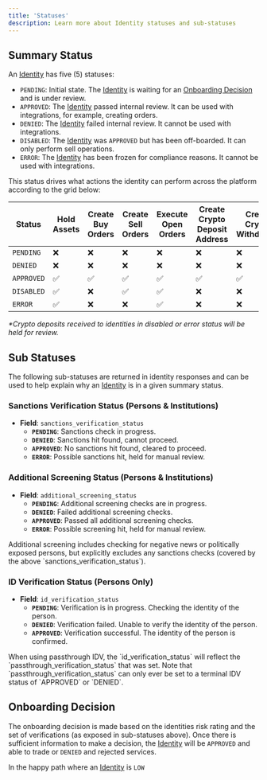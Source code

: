 ```yaml
---
title: 'Statuses'
description: Learn more about Identity statuses and sub-statuses
---
```



[create-identity]: /api-reference/identitiesCreateIdentity
[onboarding-decision]: /identity/statuses#onboarding-decision
[automate-enhanced-due-diligence-guide]: /identity/edd

<Snippet file="description.mdx" />

## Summary Status
An [Identity][create-identity] has five (5) statuses:

- `PENDING`: Initial state. The [Identity][create-identity] is waiting for an [Onboarding Decision][onboarding-decision] and is under review.
- `APPROVED`: The [Identity][create-identity] passed internal review. It can be used with integrations, for example, creating orders.
- `DENIED`: The [Identity][create-identity] failed internal review. It cannot be used with integrations.
- `DISABLED`: The [Identity][create-identity] was `APPROVED` but has been off-boarded. It can only perform sell operations.
- `ERROR`: The [Identity][create-identity] has been frozen for compliance reasons. It cannot be used with integrations.

This status drives what actions the identity can perform across the platform according to the grid below: 

| Status   | Hold Assets | Create Buy Orders | Create Sell Orders | Execute Open Orders | Create Crypto Deposit Address | Create Crypto Withdrawal | Receive Crypto Deposits |
|----------|-------------|-------------------|---------------------|----------------------|-------------------------------|--------------------------|--------------------------|
| `PENDING`  | ❌          | ❌                | ❌                  | ❌                   | ❌                            | ❌                       | ❌                       |
| `DENIED`   | ❌          | ❌                | ❌                  | ❌                   | ❌                            | ❌                       | ❌                       |
| `APPROVED` | ✅          | ✅                | ✅                  | ✅                   | ✅                            | ✅                       | ✅                       |
| `DISABLED` | ✅          | ❌                | ✅                  | ✅                   | ❌                            | ❌                       | ❌*                      |
| `ERROR`    | ✅          | ❌                | ❌                  | ✅                   | ❌                            | ❌                       | ❌*                      |

_*Crypto deposits received to identities in disabled or error status will be held for review._

## Sub Statuses

The following sub-statuses are returned in identity responses and can be used to help explain why an [Identity][create-identity] is in a given summary status.

### Sanctions Verification Status (Persons & Institutions)
- **Field**: `sanctions_verification_status`
  - **`PENDING`**: Sanctions check in progress.
  - **`DENIED`**: Sanctions hit found, cannot proceed.
  - **`APPROVED`**: No sanctions hit found, cleared to proceed.
  - **`ERROR`**: Possible sanctions hit, held for manual review.

### Additional Screening Status (Persons & Institutions)
- **Field**: `additional_screening_status`
  - **`PENDING`**: Additional screening checks are in progress.
  - **`DENIED`**: Failed additional screening checks.
  - **`APPROVED`**: Passed all additional screening checks.
  - **`ERROR`**: Possible screening hit, held for manual review.

<Tip>
Additional screening includes checking for negative news or politically exposed persons, but explicitly excludes any sanctions checks (covered by the above `sanctions_verification_status`).
</Tip>

### ID Verification Status (Persons Only)
- **Field**: `id_verification_status`
  - **`PENDING`**: Verification is in progress. Checking the identity of the person.
  - **`DENIED`**: Verification failed. Unable to verify the identity of the person.
  - **`APPROVED`**: Verification successful. The identity of the person is confirmed.

<Tip>
When using passthrough IDV, the `id_verification_status` will reflect the `passthrough_verification_status` that was set. Note 
that `passthrough_verification_status` can only ever be set to a terminal IDV status of `APPROVED` or `DENIED`.
</Tip>


## Onboarding Decision
The onboarding decision is made based on the identities risk rating and the set of verifications (as exposed in sub-statuses above).
Once there is sufficient information to make a decision, the [Identity][create-identity] will be `APPROVED` and able to trade or `DENIED` and rejected services.

In the happy path where an [Identity][create-identity] is `LOW`